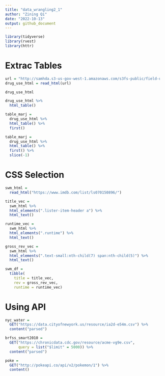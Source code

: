 ```yaml
---
title: "data_wrangling2_1"
author: "Zining Qi"
date: "2022-10-13"
output: github_document
---
```


```r
library(tidyverse)
library(rvest)
library(httr)
```

# Extrac Tables
```r
url = "http://samhda.s3-us-gov-west-1.amazonaws.com/s3fs-public/field-uploads/2k15StateFiles/NSDUHsaeShortTermCHG2015.htm"
drug_use_html = read_html(url)

drug_use_html
```

```r
drug_use_html %>%
  html_table()
```

```r
table_marj = 
  drug_use_html %>% 
  html_table() %>% 
  first() 
```

```r
table_marj = 
  drug_use_html %>% 
  html_table() %>% 
  first() %>%
  slice(-1)
```

# CSS Selection
```r
swm_html = 
  read_html("https://www.imdb.com/list/ls070150896/")
```

```r
title_vec = 
  swm_html %>%
  html_elements(".lister-item-header a") %>%
  html_text()

```

```r
runtime_vec = 
  swm_html %>%
  html_elements(".runtime") %>%
  html_text()

```

```r
gross_rev_vec = 
  swm_html %>%
  html_elements(".text-small:nth-child(7) span:nth-child(5)") %>%
  html_text()
```

```r
swm_df = 
  tibble(
    title = title_vec,
    rev = gross_rev_vec,
    runtime = runtime_vec)
```

# Using API
```r
nyc_water = 
  GET("https://data.cityofnewyork.us/resource/ia2d-e54m.csv") %>% 
  content("parsed")
```

```r
brfss_smart2010 = 
  GET("https://chronicdata.cdc.gov/resource/acme-vg9e.csv",
      query = list("$limit" = 5000)) %>% 
  content("parsed")
```

```r
poke = 
  GET("http://pokeapi.co/api/v2/pokemon/1") %>%
  content()
```



